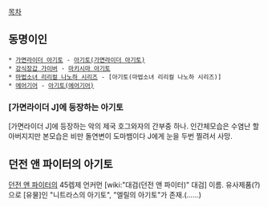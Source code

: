 [[목차]]

== 동명이인 ==
 * [[가면라이더 아기토]] - [[아기토(가면라이더 아기토)]]
 * [[강식장갑 가이버]] - [[마키시마 아기토]] 
 * [[마법소녀 리리컬 나노하 시리즈]] - [아기토(마법소녀 리리컬 나노하 시리즈)]
 * [[에어기어]] - [[아기토(에어기어)]]

=== [가면라이더 J]에 등장하는 아기토 ===
[가면라이더 J]에 등장하는 악의 제국 호그와자의 간부중 하나. 인간체모습은 수염난 할아버지지만 본모습은 비만 돌연변이 도마뱀이다 J에게 눈을 두번 찔려서 사망.

== 던전 앤 파이터의 아기토 ==
[[던전 앤 파이터]]의 45렙제 언커먼 [wiki:"대검(던전 앤 파이터)" 대검] 이름. 유사제품(?)으로 [유물]인 "니트라스의 아기토", "엘릴의 아기토"가 존재.(......)

